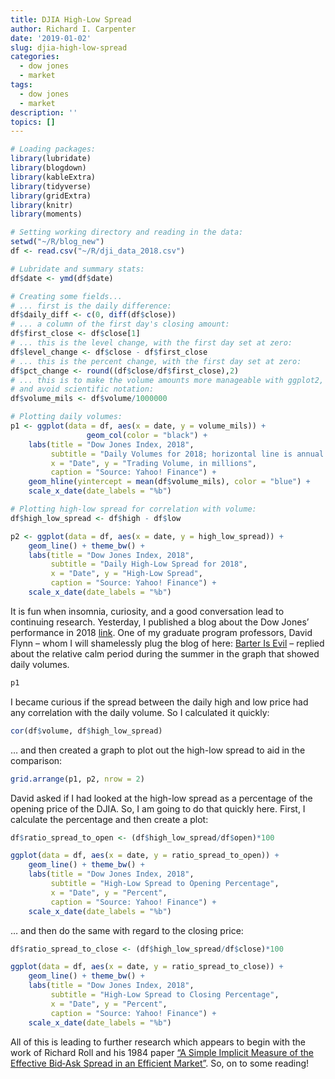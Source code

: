 ```yaml
---
title: DJIA High-Low Spread
author: Richard I. Carpenter
date: '2019-01-02'
slug: djia-high-low-spread
categories:
  - dow jones
  - market
tags:
  - dow jones
  - market
description: ''
topics: []
---
```


```r
# Loading packages:
library(lubridate)
library(blogdown)
library(kableExtra)
library(tidyverse)
library(gridExtra)
library(knitr)
library(moments)

# Setting working directory and reading in the data:
setwd("~/R/blog_new")
df <- read.csv("~/R/dji_data_2018.csv")

# Lubridate and summary stats:
df$date <- ymd(df$date)

# Creating some fields...
# ... first is the daily difference:
df$daily_diff <- c(0, diff(df$close))
# ... a column of the first day's closing amount:
df$first_close <- df$close[1]
# ... this is the level change, with the first day set at zero:
df$level_change <- df$close - df$first_close
# ... this is the percent change, with the first day set at zero:
df$pct_change <- round((df$close/df$first_close),2)
# ... this is to make the volume amounts more manageable with ggplot2, 
# and avoid scientific notation:
df$volume_mils <- df$volume/1000000

# Plotting daily volumes:
p1 <- ggplot(data = df, aes(x = date, y = volume_mils)) +
                 geom_col(color = "black") +
    labs(title = "Dow Jones Index, 2018",
         subtitle = "Daily Volumes for 2018; horizontal line is annual average volume",
         x = "Date", y = "Trading Volume, in millions", 
         caption = "Source: Yahoo! Finance") +
    geom_hline(yintercept = mean(df$volume_mils), color = "blue") +
    scale_x_date(date_labels = "%b")

# Plotting high-low spread for correlation with volume:
df$high_low_spread <- df$high - df$low

p2 <- ggplot(data = df, aes(x = date, y = high_low_spread)) +
    geom_line() + theme_bw() +
    labs(title = "Dow Jones Index, 2018",
         subtitle = "Daily High-Low Spread for 2018",
         x = "Date", y = "High-Low Spread", 
         caption = "Source: Yahoo! Finance") +
    scale_x_date(date_labels = "%b")
```

It is fun when insomnia, curiosity, and a good conversation lead to continuing research.  Yesterday, I published a blog about the Dow Jones' performance in 2018 [link](https://www.justadatageek.com/2019/01/01/the-2018-dow-jones-industrial-average-s-performance/).  One of my graduate program professors, David Flynn -- whom I will shamelessly plug the blog of here: [Barter Is Evil](http://barterisevil.com/) -- replied about the relative calm period during the summer in the graph that showed daily volumes.

```r
p1
```

I became curious if the spread between the daily high and low price had any correlation with the daily volume.  So I calculated it quickly:

```r
cor(df$volume, df$high_low_spread)
```

... and then created a graph to plot out the high-low spread to aid in the comparison:

```r
grid.arrange(p1, p2, nrow = 2)
```

David asked if I had looked at the high-low spread as a percentage of the opening price of the DJIA.  So, I am going to do that quickly here.  First, I calculate the percentage and then create a plot:

```r
df$ratio_spread_to_open <- (df$high_low_spread/df$open)*100

ggplot(data = df, aes(x = date, y = ratio_spread_to_open)) +
    geom_line() + theme_bw() +
    labs(title = "Dow Jones Index, 2018",
         subtitle = "High-Low Spread to Opening Percentage",
         x = "Date", y = "Percent", 
         caption = "Source: Yahoo! Finance") +
    scale_x_date(date_labels = "%b")
```

... and then do the same with regard to the closing price:

```r
df$ratio_spread_to_close <- (df$high_low_spread/df$close)*100

ggplot(data = df, aes(x = date, y = ratio_spread_to_close)) +
    geom_line() + theme_bw() +
    labs(title = "Dow Jones Index, 2018",
         subtitle = "High-Low Spread to Closing Percentage",
         x = "Date", y = "Percent", 
         caption = "Source: Yahoo! Finance") +
    scale_x_date(date_labels = "%b")
```

All of this is leading to further research which appears to begin with the work of Richard Roll and his 1984 paper ["A Simple Implicit Measure of the Effective Bid‐Ask Spread in an Efficient Market"](https://onlinelibrary.wiley.com/doi/full/10.1111/j.1540-6261.1984.tb03897.x).  So, on to some reading!
